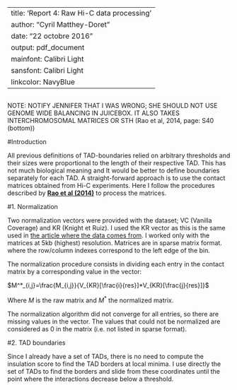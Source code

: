 
---
title: 'Report 4: Raw Hi-C data processing'
author: "Cyril Matthey-Doret"
date: "22 octobre 2016"
output: pdf_document
mainfont: Calibri Light
sansfont: Calibri Light
linkcolor: NavyBlue
---


```r
```

NOTE: NOTIFY JENNIFER THAT I WAS WRONG; SHE SHOULD NOT USE GENOME WIDE BALANCING IN JUICEBOX. IT ALSO TAKES INTERCHROMOSOMAL MATRICES OR STH (Rao et al, 2014, page: S40 (bottom))


#Introduction

All previous definitions of TAD-boundaries relied on arbitrary thresholds and their sizes were proportional to the length of their respective TAD. This has not much biological meaning and It would be better to define boundaries separately for each TAD. A straight-forward approach is to use the contact matrices obtained from Hi-C experiments\footnote{Matrices used are from the GSE63525 GM12878 primary intrachromosomal contact matrices dataset}. Here I follow the procedures described by [__Rao et al (2014)__](https://www.ncbi.nlm.nih.gov/geo/query/acc.cgi?acc=GSE63525) to process the matrices.

#1. Normalization

Two normalization vectors were provided with the dataset; VC (Vanilla Coverage) and KR (Knight et Ruiz). I used the KR vector as this is the same used in [the article where the data comes from](http://www.cell.com/abstract/S0092-8674(14)01497-4). I worked only with the matrices at 5kb (highest) resolution. Matrices are in sparse matrix format. where the row/column indexes correspond to the left edge of the bin.

The normalization procedure consists in dividing each entry in the contact matrix by a corresponding value in the vector:

$M^*_{i,j}=\frac{M_{i,j}}{V_{KR}[\frac{i}{res}]*V_{KR}[\frac{j}{res}]}$

Where $M$ is the raw matrix and $M^*$ the normalized matrix.

The normalization algorithm did not converge for all entries, so there are missing values in the vector. The values that could not be normalized are considered as 0 in the matrix (i.e. not listed in sparse format).

#2. TAD boundaries

Since I already have a set of TADs, there is no need to compute the insulation score to find the TAD borders at local minima. I use directly the set of TADs to find the borders and slide from these coordinates until the point where the interactions decrease below a threshold.


```r
```